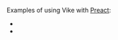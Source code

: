 
Examples of using Vike with [Preact](https://preactjs.com/):
- <RepoLink path='/examples/preact-server-routing' />
- <RepoLink path='/examples/preact-client-routing' />
